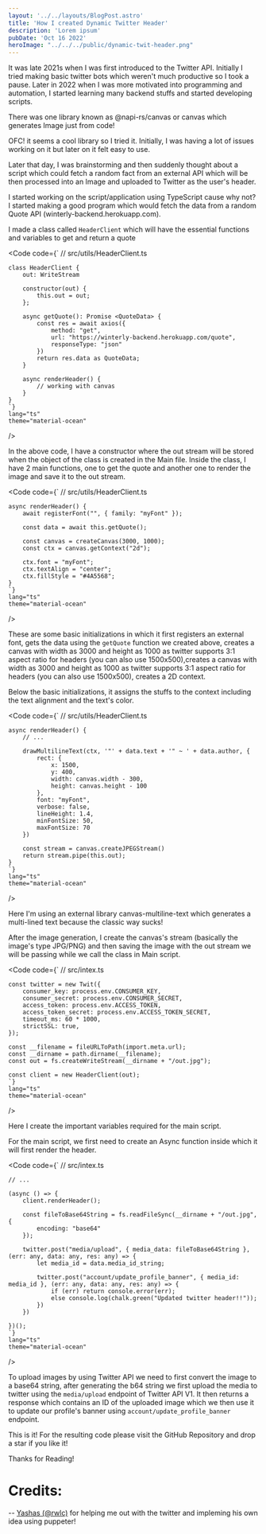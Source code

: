 ```yaml
---
layout: '../../layouts/BlogPost.astro'
title: 'How I created Dynamic Twitter Header'
description: 'Lorem ipsum'
pubDate: 'Oct 16 2022'
heroImage: "../../../public/dynamic-twit-header.png"
---
```


It was late 2021s when I was first introduced to the Twitter API. 
Initially I tried making basic twitter bots which weren't much productive so I took a pause.
Later in 2022 when I was more motivated into programming and automation, I started learning many backend stuffs and started developing scripts.

There was one library known as <Link href="https://www.npmjs.com/package/@napi-rs/canvas">@napi-rs/canvas</Link> or <Link href="https://www.npmjs.com/package/canvas">canvas</Link> which generates Image just from code!

OFC! it seems a cool library so I tried it. Initially, I was having a lot of issues working on it but later on it felt easy to use.

Later that day, I was brainstorming and then suddenly thought about a script which could fetch a random fact from an external API which will be then processed into an Image and uploaded to Twitter as the user's header.

I started working on the script/application using TypeScript cause why not? I started making a good program which would fetch the data from a random Quote API (<Link href="https://winterly-backend.herokuapp.com/">winterly-backend.herokuapp.com</Link>).

I made a class called `HeaderClient` which will have the essential functions and variables to get and return a quote

<Code
    code={`
    // src/utils/HeaderClient.ts

    class HeaderClient {
        out: WriteStream

        constructor(out) {
            this.out = out;
        };

        async getQuote(): Promise <QuoteData> {
            const res = await axios({
                method: "get",
                url: "https://winterly-backend.herokuapp.com/quote",
                responseType: "json"
            })  
            return res.data as QuoteData;
        }

        async renderHeader() {
            // working with canvas
        }
    }
    `}
    lang="ts"
    theme="material-ocean"
/>

In the above code, I have a constructor where the out stream will be stored when the object of the class is created in the Main file.
Inside the class, I have 2 main functions, one to get the quote and another one to render the image and save it to the out stream.

<Code 
    code={`
    // src/utils/HeaderClient.ts

    async renderHeader() {
        await registerFont("", { family: "myFont" });
        
        const data = await this.getQuote();
        
        const canvas = createCanvas(3000, 1000);
        const ctx = canvas.getContext("2d");

        ctx.font = "myFont";
        ctx.textAlign = "center";
        ctx.fillStyle = "#4A5568";
    }
    `}
    lang="ts"
    theme="material-ocean"
/>

These are some basic initializations in which it first registers an external font, gets the data using the `getQuote` function we created above, creates a canvas with width as 3000 and height as 1000 as twitter supports 3:1 aspect ratio for headers (you can also use 1500x500),creates a canvas with width as 3000 and height as 1000 as twitter supports 3:1 aspect ratio for headers (you can also use 1500x500), creates a 2D context.

Below the basic initializations, it assigns the stuffs to the context including the text alignment and the text's color.

<Code 
    code={`
    // src/utils/HeaderClient.ts

    async renderHeader() {
        // ...

        drawMultilineText(ctx, '"' + data.text + '" ~ ' + data.author, {
            rect: {
                x: 1500, 
                y: 400,
                width: canvas.width - 300,
                height: canvas.height - 100
            },
            font: "myFont",
            verbose: false,
            lineHeight: 1.4,
            minFontSize: 50,
            maxFontSize: 70
        })

        const stream = canvas.createJPEGStream()
        return stream.pipe(this.out);
    }
    `}
    lang="ts"
    theme="material-ocean"
/>

Here I'm using an external library <Link href="">canvas-multiline-text</Link> which generates a multi-lined text because the classic way sucks!

After the image generation, I create the canvas's stream (basically the image's type JPG/PNG) and then saving the image with the out stream we will be passing while we call the class in Main script.

<Code 
    code={`
    // src/intex.ts

    const twitter = new Twit({
        consumer_key: process.env.CONSUMER_KEY,
        consumer_secret: process.env.CONSUMER_SECRET,
        access_token: process.env.ACCESS_TOKEN,
        access_token_secret: process.env.ACCESS_TOKEN_SECRET,
        timeout_ms: 60 * 1000,
        strictSSL: true,
    });

    const __filename = fileURLToPath(import.meta.url);
    const __dirname = path.dirname(__filename);
    const out = fs.createWriteStream(__dirname + "/out.jpg");

    const client = new HeaderClient(out);
    `}
    lang="ts"
    theme="material-ocean"
/>

Here I create the important variables required for the main script.

For the main script, we first need to create an Async function inside which it will first render the header.

<Code 
    code={`
    // src/intex.ts

    // ...

    (async () => {
        client.renderHeader();
    
        const fileToBase64String = fs.readFileSync(__dirname + "/out.jpg", {
            encoding: "base64"
        });

        twitter.post("media/upload", { media_data: fileToBase64String }, (err: any, data: any, res: any) => {
            let media_id = data.media_id_string;

            twitter.post("account/update_profile_banner", { media_id: media_id }, (err: any, data: any, res: any) => {
                if (err) return console.error(err);
                else console.log(chalk.green("Updated twitter header!!"));
            })
        })

    })();
    `}
    lang="ts"
    theme="material-ocean"
/>

To upload images by using Twitter API we need to first convert the image to a base64 string, after generating the b64 string we first upload the media to twitter using the `media/upload` endpoint of Twitter API V1.
It then returns a response which contains an ID of the uploaded image which we then use it to update our profile's banner using `account/update_profile_banner` endpoint.

This is it!
For the resulting code please visit the <Link href="https://github.com/MetalOoze05/dynamic-twitter-header/">GitHub Repository</Link> and drop a star if you like it!

Thanks for Reading!

# Credits:
-- [Yashas (@rwlc)](https://github.com/rwlc) for helping me out with the twitter and impleming his own idea using puppeter!
